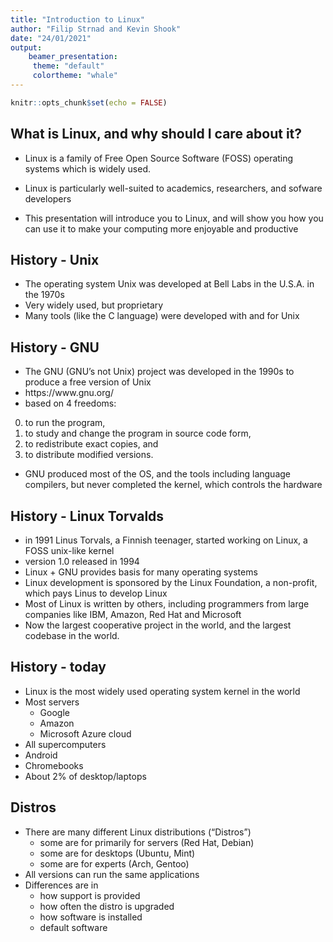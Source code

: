 ```yaml
---
title: "Introduction to Linux"
author: "Filip Strnad and Kevin Shook"
date: "24/01/2021"
output: 
    beamer_presentation:
     theme: "default"
     colortheme: "whale"
---
```


```r
knitr::opts_chunk$set(echo = FALSE)
```

## What is Linux, and why should I care about it?

 - Linux is a family of Free Open Source Software (FOSS) operating systems
which is widely used.

 - Linux is particularly well-suited to academics, researchers, and sofware developers
 
 - This presentation will introduce you to Linux, and will show you how you can use it to make your computing more enjoyable and productive

## History - Unix

 - The operating system Unix was developed at Bell Labs in the U.S.A. in the 1970s
 - Very widely used, but proprietary
 - Many tools (like the C language) were developed with and for Unix

## History - GNU
 - The GNU (GNU's not Unix) project was developed in the 1990s to produce a free version of Unix
 - https://www.gnu.org/
 - based on 4 freedoms:
 (0) to run the program, 
 (1) to study and change the program in source code form, 
 (2) to redistribute exact copies, and 
 (3) to distribute modified versions.
 - GNU produced most of the OS, and the tools including language compilers, but never completed the kernel, which controls the hardware

## History - Linux Torvalds
 - in 1991 Linus Torvals, a Finnish teenager, started working on Linux, a FOSS 
unix-like kernel
 - version 1.0 released in 1994
 - Linux + GNU provides basis for many operating systems
 - Linux development is sponsored by the Linux Foundation, a non-profit, which pays Linus to develop Linux
 - Most of Linux is written by others, including programmers from large companies like IBM, Amazon, Red Hat and Microsoft
 - Now the largest cooperative project in the world, and the largest codebase in the world.
 
## History - today
 - Linux is the most widely used operating system kernel in the world
 - Most servers
   - Google
   - Amazon
   - Microsoft Azure cloud
 - All supercomputers
 - Android
 - Chromebooks
 - About 2% of desktop/laptops
 
## Distros
- There are many different Linux distributions ("Distros")
  - some are for primarily for servers (Red Hat, Debian)
  - some are for desktops (Ubuntu, Mint)
  - some are for experts (Arch, Gentoo)
- All versions can run the same applications
- Differences are in 
  - how support is provided 
  - how often the distro is upgraded
  - how software is installed
  - default software